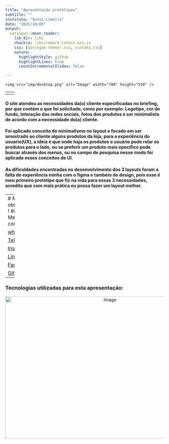 ```yaml
---
title: "Apresentação protótipos"
subtitle: ""
institute: "Senai-Limeira"
date: "2021/10/05"
output:
  xaringan::moon_reader:
    lib_dir: libs
    chackra: libs/remark-latest.min.js
    css: [xaringan-themer.css, custom1.css]
    nature:
      highlightStyle: github
      highlightLines: true
      countIncrementalSlides: false

---
```

<p align="center">                        <!--largura--> <!--Altura-->
    <img src="img/desktop.png" alt="Image" width="700" height="550" />
</p>

---
<p align="center">                        <!--largura--> <!--Altura-->
    <img src="img/tab.png" alt="Image" width="550" height="450" />
</p>

---
<p align="center">                        <!--largura--> <!--Altura-->
    <img src="img/smartphone1.png" alt="Image" width="300" height="550" />
</p>
---
#### O site atendeu as necessidades da(o) cliente especificadas no briefing, por que contém o que foi solicitado, como por exemplo: Logotipo, cor de fundo, interação das redes sociais, fotos dos produtos e ser minimalista de acordo com a necessidade do(a) cliente.
#### Foi aplicado conceito de minimalismo no layout e focado em ser amostrado ao cliente alguns produtos da loja, para a experiência do usuario(UX), a ideia é que onde haja os produtos o usuário pode rolar os produtos para o lado, ou se preferir um produto mais epecífico pode buscar através dos menus, ou no campo de pesquisa nesse modo foi aplicado esses conceitos de UI.

#### As dificuldades encontradas no desenvolvimento dos 3 layouts foram a falta de experiência minha com o figma e também de design, pois esse é meu primeiro protótipo que fiz na vida para essas 3 necessidades, acredito que com mais prática eu possa fazer um layout melhor.
<!--Justificar por que o layout atende às necessidades especificadas pela cliente no briefing.
 - Justificar a aplicação dos princípios de UX, UI e Design Interativo.
Ex.: Por quê o site apresenta usabilidade, é funcional e intuitivo?

- Expor as principais dificuldades encontradas no desenvolvimento dos 3 tipos de layout – desktop, tablet e smartphone.-->
---
#  Muito obrigado !
###-Meus contatos

[whatsapp](https://bit.ly/3uMmzeI)

[Telegram](https://bit.ly/2QjsTeT)

[Instagram](https://bit.ly/3ybr0Sj)

[Linkedin](https://bit.ly/2RU9X6B)

[Facebook](https://bit.ly/33L8m5P)

[Github](https://bit.ly/3ybqALJ)


---
### Tecnologias utilizadas para esta apresentação: 

<p align="center">
    <img src="img/xa.png" alt="Image" width="650" height="450" />
</p>